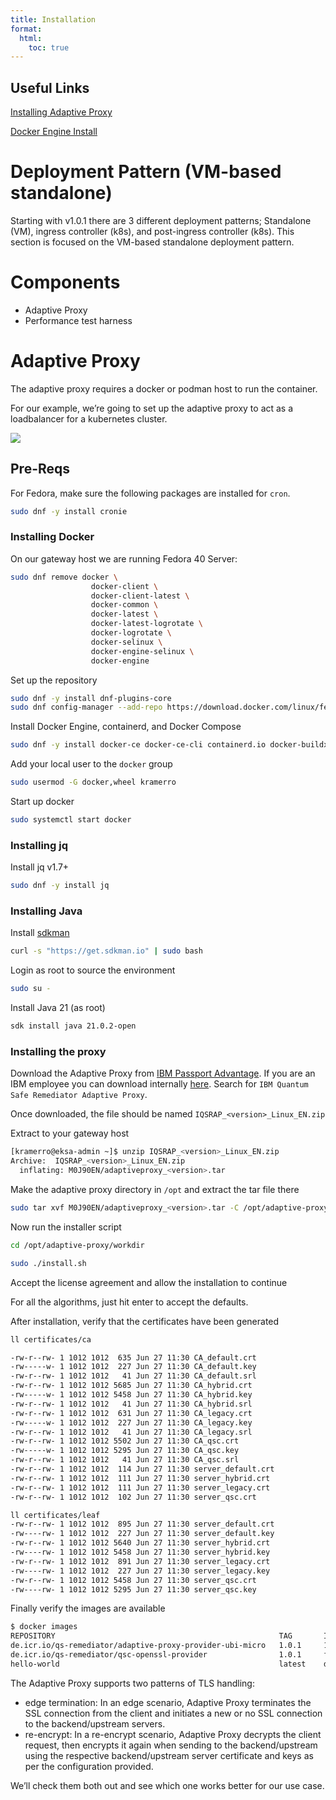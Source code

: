 ```yaml
---
title: Installation
format: 
  html:
    toc: true
---
```


:::{.callout-note}

# Useful Links

[Installing Adaptive Proxy](https://www.ibm.com/docs/en/quantum-safe/quantum-safe-remediator/1.0.x?topic=proxy-installing-adaptive)

[Docker Engine Install](https://docs.docker.com/engine/install/)
:::

# Deployment Pattern (VM-based standalone)

Starting with v1.0.1 there are 3 different deployment patterns; Standalone (VM), ingress controller (k8s), and
post-ingress controller (k8s). This section is focused on the VM-based standalone deployment pattern.

# Components

- Adaptive Proxy
- Performance test harness

# Adaptive Proxy

The adaptive proxy requires a docker or podman host to run the container. 

For our example, we're going to set up the adaptive proxy to act as a loadbalancer for a kubernetes cluster.  

![](/images/qsrAdaptiveProxy.png)

## Pre-Reqs

:::{.callout-note}

For Fedora, make sure the following packages are installed for `cron`.

```bash
sudo dnf -y install cronie
```

:::

### Installing Docker

On our gateway host we are running Fedora 40 Server:

```bash
sudo dnf remove docker \
                  docker-client \
                  docker-client-latest \
                  docker-common \
                  docker-latest \
                  docker-latest-logrotate \
                  docker-logrotate \
                  docker-selinux \
                  docker-engine-selinux \
                  docker-engine

```

Set up the repository
```bash
sudo dnf -y install dnf-plugins-core
sudo dnf config-manager --add-repo https://download.docker.com/linux/fedora/docker-ce.repo
```

Install Docker Engine, containerd, and Docker Compose

```bash
sudo dnf -y install docker-ce docker-ce-cli containerd.io docker-buildx-plugin docker-compose-plugin
```

Add your local user to the `docker` group

```bash
sudo usermod -G docker,wheel kramerro
```

Start up docker
```bash
sudo systemctl start docker
```

### Installing jq

Install jq v1.7+
```bash
sudo dnf -y install jq
```

### Installing Java

Install [sdkman](https://sdkman.io/install/)
```bash
curl -s "https://get.sdkman.io" | sudo bash
```

Login as root to source the environment
```bash
sudo su -
```

Install Java 21 (as root)
```bash
sdk install java 21.0.2-open
```

### Installing the proxy

Download the Adaptive Proxy from [IBM Passport Advantage](https://www.ibm.com/software/passportadvantage/pao_customer.html). If you are an IBM employee you can download internally [here](https://w3south-limited-use.cpc.ibm.com/software/xl/download/ticket.wss).
Search for `IBM Quantum Safe Remediator Adaptive Proxy`.

Once downloaded, the file should be named `IQSRAP_<version>_Linux_EN.zip`

Extract to your gateway host
```bash
[kramerro@eksa-admin ~]$ unzip IQSRAP_<version>_Linux_EN.zip
Archive:  IQSRAP_<version>_Linux_EN.zip
  inflating: M0J90EN/adaptiveproxy_<version>.tar
```

Make the adaptive proxy directory in `/opt` and extract the tar file there

```bash
sudo tar xvf M0J90EN/adaptiveproxy_<version>.tar -C /opt/adaptive-proxy
```

Now run the installer script

```bash
cd /opt/adaptive-proxy/workdir

sudo ./install.sh
```

Accept the license agreement and allow the installation to continue

For all the algorithms, just hit enter to accept the defaults.

After installation, verify that the certificates have been generated

```bash
ll certificates/ca

-rw-r--rw- 1 1012 1012  635 Jun 27 11:30 CA_default.crt
-rw-----w- 1 1012 1012  227 Jun 27 11:30 CA_default.key
-rw-r--rw- 1 1012 1012   41 Jun 27 11:30 CA_default.srl
-rw-r--rw- 1 1012 1012 5685 Jun 27 11:30 CA_hybrid.crt
-rw-----w- 1 1012 1012 5458 Jun 27 11:30 CA_hybrid.key
-rw-r--rw- 1 1012 1012   41 Jun 27 11:30 CA_hybrid.srl
-rw-r--rw- 1 1012 1012  631 Jun 27 11:30 CA_legacy.crt
-rw-----w- 1 1012 1012  227 Jun 27 11:30 CA_legacy.key
-rw-r--rw- 1 1012 1012   41 Jun 27 11:30 CA_legacy.srl
-rw-r--rw- 1 1012 1012 5502 Jun 27 11:30 CA_qsc.crt
-rw-----w- 1 1012 1012 5295 Jun 27 11:30 CA_qsc.key
-rw-r--rw- 1 1012 1012   41 Jun 27 11:30 CA_qsc.srl
-rw-r--rw- 1 1012 1012  114 Jun 27 11:30 server_default.crt
-rw-r--rw- 1 1012 1012  111 Jun 27 11:30 server_hybrid.crt
-rw-r--rw- 1 1012 1012  111 Jun 27 11:30 server_legacy.crt
-rw-r--rw- 1 1012 1012  102 Jun 27 11:30 server_qsc.crt

ll certificates/leaf
-rw-r--rw- 1 1012 1012  895 Jun 27 11:30 server_default.crt
-rw----rw- 1 1012 1012  227 Jun 27 11:30 server_default.key
-rw-r--rw- 1 1012 1012 5640 Jun 27 11:30 server_hybrid.crt
-rw----rw- 1 1012 1012 5458 Jun 27 11:30 server_hybrid.key
-rw-r--rw- 1 1012 1012  891 Jun 27 11:30 server_legacy.crt
-rw----rw- 1 1012 1012  227 Jun 27 11:30 server_legacy.key
-rw-r--rw- 1 1012 1012 5458 Jun 27 11:30 server_qsc.crt
-rw----rw- 1 1012 1012 5295 Jun 27 11:30 server_qsc.key
```

Finally verify the images are available

```bash
$ docker images
REPOSITORY                                                  TAG       IMAGE ID       CREATED         SIZE
de.icr.io/qs-remediator/adaptive-proxy-provider-ubi-micro   1.0.1     1f345e88fb04   2 weeks ago     530MB
de.icr.io/qs-remediator/qsc-openssl-provider                1.0.1     f3fe42d98d81   3 months ago    284MB
hello-world                                                 latest    d2c94e258dcb   17 months ago   13.3kB
```

The Adaptive Proxy supports two patterns of TLS handling:

- edge termination: In an edge scenario, Adaptive Proxy terminates the SSL connection from the client and initiates a new or no SSL connection to the backend/upstream servers.
- re-encrypt: In a re-encrypt scenario, Adaptive Proxy decrypts the client request, then encrypts it again when sending to the backend/upstream using the respective backend/upstream server certificate and keys as per the configuration provided.

We'll check them both out and see which one works better for our use case.

